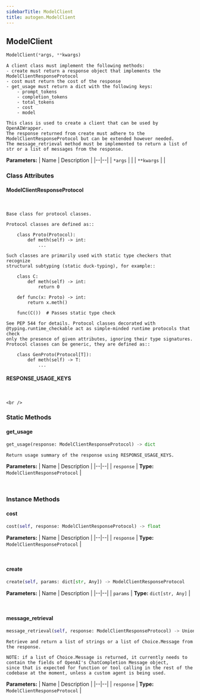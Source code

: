 ```yaml
---
sidebarTitle: ModelClient
title: autogen.ModelClient
---
```

<h2 id="autogen.ModelClient" class="doc doc-heading">
    <code class="doc-symbol doc-symbol-heading doc-symbol-class"></code>
    <span class="doc doc-object-name doc-class-name">ModelClient</span>
</h2>

```python
ModelClient(*args, **kwargs)
```

    A client class must implement the following methods:
    - create must return a response object that implements the ModelClientResponseProtocol
    - cost must return the cost of the response
    - get_usage must return a dict with the following keys:
        - prompt_tokens
        - completion_tokens
        - total_tokens
        - cost
        - model
    
    This class is used to create a client that can be used by OpenAIWrapper.
    The response returned from create must adhere to the ModelClientResponseProtocol but can be extended however needed.
    The message_retrieval method must be implemented to return a list of str or a list of messages from the response.

<b>Parameters:</b>
| Name | Description |
|--|--|
| `*args` |  |
| `**kwargs` |  |

### Class Attributes

<code class="doc-symbol doc-symbol-heading doc-symbol-attribute"></code>
#### ModelClientResponseProtocol
<br />

    Base class for protocol classes.
    
    Protocol classes are defined as::
    
        class Proto(Protocol):
            def meth(self) -> int:
                ...
    
    Such classes are primarily used with static type checkers that recognize
    structural subtyping (static duck-typing), for example::
    
        class C:
            def meth(self) -> int:
                return 0
    
        def func(x: Proto) -> int:
            return x.meth()
    
        func(C())  # Passes static type check
    
    See PEP 544 for details. Protocol classes decorated with
    @typing.runtime_checkable act as simple-minded runtime protocols that check
    only the presence of given attributes, ignoring their type signatures.
    Protocol classes can be generic, they are defined as::
    
        class GenProto(Protocol[T]):
            def meth(self) -> T:
                ...

<code class="doc-symbol doc-symbol-heading doc-symbol-attribute"></code>
#### RESPONSE_USAGE_KEYS
<br />

    <br />

### Static Methods

<code class="doc-symbol doc-symbol-heading doc-symbol-method"></code>
#### get_usage

```python
get_usage(response: ModelClientResponseProtocol) -> dict
```

    Return usage summary of the response using RESPONSE_USAGE_KEYS.

<b>Parameters:</b>
| Name | Description |
|--|--|
| `response` | **Type:** `ModelClientResponseProtocol` |

<br />

### Instance Methods

<code class="doc-symbol doc-symbol-heading doc-symbol-method"></code>
#### cost

```python
cost(self, response: ModelClientResponseProtocol) -> float
```

    

<b>Parameters:</b>
| Name | Description |
|--|--|
| `response` | **Type:** `ModelClientResponseProtocol` |

<br />

<code class="doc-symbol doc-symbol-heading doc-symbol-method"></code>
#### create

```python
create(self, params: dict[str, Any]) -> ModelClientResponseProtocol
```

    

<b>Parameters:</b>
| Name | Description |
|--|--|
| `params` | **Type:** `dict[str, Any]` |

<br />

<code class="doc-symbol doc-symbol-heading doc-symbol-method"></code>
#### message_retrieval

```python
message_retrieval(self, response: ModelClientResponseProtocol) -> Union[list[str], list[ModelClient.ModelClientResponseProtocol.Choice.Message]]
```

    Retrieve and return a list of strings or a list of Choice.Message from the response.
    
    NOTE: if a list of Choice.Message is returned, it currently needs to contain the fields of OpenAI's ChatCompletion Message object,
    since that is expected for function or tool calling in the rest of the codebase at the moment, unless a custom agent is being used.

<b>Parameters:</b>
| Name | Description |
|--|--|
| `response` | **Type:** `ModelClientResponseProtocol` |

<br />